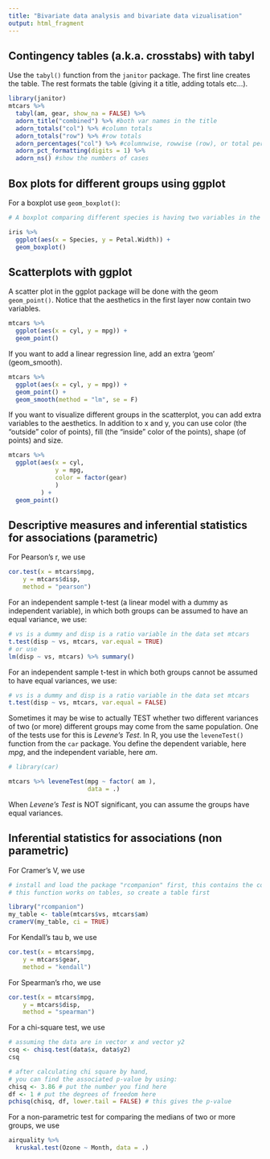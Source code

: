 ```yaml
---
title: "Bivariate data analysis and bivariate data vizualisation"
output: html_fragment
---
```


## Contingency tables (a.k.a. crosstabs) with tabyl

Use the `tabyl()` function from the `janitor` package. The first line creates the table. The rest formats the table (giving it a title, adding totals etc...).

```r

library(janitor)
mtcars %>% 
  tabyl(am, gear, show_na = FALSE) %>% 
  adorn_title("combined") %>% #both var names in the title
  adorn_totals("col") %>% #column totals
  adorn_totals("row") %>% #row totals
  adorn_percentages("col") %>% #columnwise, rowwise (row), or total percentages (all)
  adorn_pct_formatting(digits = 1) %>%
  adorn_ns() #show the numbers of cases

```


## Box plots for different groups using ggplot

For a boxplot use `geom_boxplot()`:

```r

# A boxplot comparing different species is having two variables in the aesthetics

iris %>% 
  ggplot(aes(x = Species, y = Petal.Width)) +
  geom_boxplot()

``` 


## Scatterplots with ggplot

A scatter plot in the ggplot package will be done with the geom `geom_point()`. Notice that the aesthetics in the first layer now contain two variables.

```r

mtcars %>% 
  ggplot(aes(x = cyl, y = mpg)) + 
  geom_point()

```

If you want to add a linear regression line, add an extra 'geom' (geom_smooth).

```r

mtcars %>% 
  ggplot(aes(x = cyl, y = mpg)) + 
  geom_point() +
  geom_smooth(method = "lm", se = F)

```

If you want to visualize different groups in the scatterplot, you can add extra variables to the aesthetics. In addition to x and y, you can use color (the “outside” color of points), fill (the “inside” color of the points), shape (of points) and size.

```r

mtcars %>% 
  ggplot(aes(x = cyl, 
             y = mpg, 
             color = factor(gear)
             )
         ) + 
  geom_point()

```
  
  
## Descriptive measures and inferential statistics for associations (parametric)

For Pearson's r, we use 

```r

cor.test(x = mtcars$mpg, 
    y = mtcars$disp,
    method = "pearson")

```
  
For an independent sample t-test (a linear model with a dummy as independent variable), in which both groups can be assumed to have an equal variance, we use: 

```r

# vs is a dummy and disp is a ratio variable in the data set mtcars
t.test(disp ~ vs, mtcars, var.equal = TRUE) 
# or use
lm(disp ~ vs, mtcars) %>% summary()

```

For an independent sample t-test in which both groups cannot be assumed to have equal variances, we use: 

```r

# vs is a dummy and disp is a ratio variable in the data set mtcars
t.test(disp ~ vs, mtcars, var.equal = FALSE) 

```
 
Sometimes it may be wise to actually TEST whether two different variances of two (or more) different groups may come from the same population. One of the tests use for this is  *Levene's Test*. In R, you use the `leveneTest()` function from the `car` package. You define the dependent variable, here *mpg*, and the independent variable, here *am*.

```r
# library(car)

mtcars %>% leveneTest(mpg ~ factor( am ), 
                      data = .)
```

When *Levene's Test* is NOT significant, you can assume the groups have equal variances.
  
    
## Inferential statistics for associations (non parametric)

For Cramer's V, we use
  
```r

# install and load the package "rcompanion" first, this contains the command cramerV.
# this function works on tables, so create a table first

library("rcompanion")
my_table <- table(mtcars$vs, mtcars$am)
cramerV(my_table, ci = TRUE)
```

For Kendall's tau b, we use 

```r

cor.test(x = mtcars$mpg, 
    y = mtcars$gear,
    method = "kendall")
```

For Spearman's rho, we use 

```r

cor.test(x = mtcars$mpg, 
    y = mtcars$disp,
    method = "spearman")

```

For a chi-square test, we use 

```r

# assuming the data are in vector x and vector y2
csq <- chisq.test(data$x, data$y2)
csq

# after calculating chi square by hand, 
# you can find the associated p-value by using:
chisq <- 3.86 # put the number you find here
df <- 1 # put the degrees of freedom here
pchisq(chisq, df, lower.tail = FALSE) # this gives the p-value

```


For a non-parametric test for comparing the medians of two or more groups, we use

```r

airquality %>% 
  kruskal.test(Ozone ~ Month, data = .)

```
